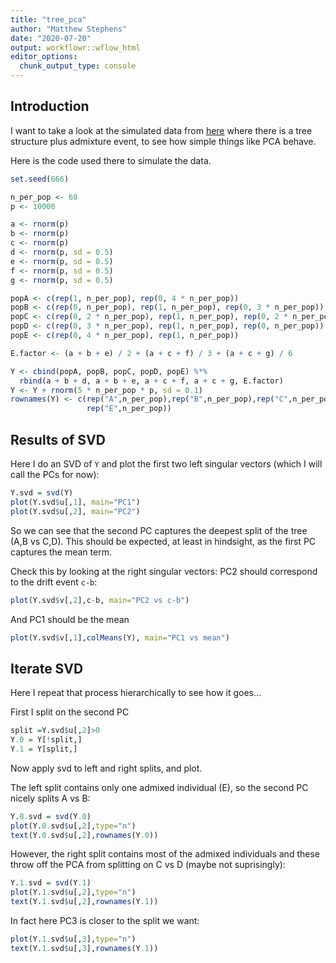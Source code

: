 ```yaml
---
title: "tree_pca"
author: "Matthew Stephens"
date: "2020-07-20"
output: workflowr::wflow_html
editor_options:
  chunk_output_type: console
---
```


## Introduction

I want to take a look at the simulated data from 
[here](http://jhmarcus.com/drift-workflow/random_init.html#introduction) 
where there is a tree structure plus admixture event,
to see how simple things like PCA behave.

Here is the code used there to simulate the data.
```r
set.seed(666)

n_per_pop <- 60
p <- 10000

a <- rnorm(p)
b <- rnorm(p)
c <- rnorm(p)
d <- rnorm(p, sd = 0.5)
e <- rnorm(p, sd = 0.5)
f <- rnorm(p, sd = 0.5)
g <- rnorm(p, sd = 0.5)

popA <- c(rep(1, n_per_pop), rep(0, 4 * n_per_pop))
popB <- c(rep(0, n_per_pop), rep(1, n_per_pop), rep(0, 3 * n_per_pop))
popC <- c(rep(0, 2 * n_per_pop), rep(1, n_per_pop), rep(0, 2 * n_per_pop))
popD <- c(rep(0, 3 * n_per_pop), rep(1, n_per_pop), rep(0, n_per_pop))
popE <- c(rep(0, 4 * n_per_pop), rep(1, n_per_pop))

E.factor <- (a + b + e) / 2 + (a + c + f) / 3 + (a + c + g) / 6

Y <- cbind(popA, popB, popC, popD, popE) %*% 
  rbind(a + b + d, a + b + e, a + c + f, a + c + g, E.factor)
Y <- Y + rnorm(5 * n_per_pop * p, sd = 0.1)
rownames(Y) <- c(rep("A",n_per_pop),rep("B",n_per_pop),rep("C",n_per_pop),rep("D",n_per_pop),
                 rep("E",n_per_pop))

```



## Results of SVD 

Here I do an SVD of `Y` and
plot the first two left singular vectors (which I will call the PCs for now):

```r
Y.svd = svd(Y)
plot(Y.svd$u[,1], main="PC1")
plot(Y.svd$u[,2], main="PC2")
```


So we can see that the second PC captures the deepest split of the tree (A,B vs C,D). 
This should be expected, at least in hindsight, as the first PC captures the mean term.

Check this by looking at the right singular vectors:
PC2 should correspond to the drift event `c-b`:
```r
plot(Y.svd$v[,2],c-b, main="PC2 vs c-b")
```

And PC1 should be the mean
```r
plot(Y.svd$v[,1],colMeans(Y), main="PC1 vs mean")
```


## Iterate SVD

Here I repeat that process hierarchically to see how it goes...

First I split on the second PC
```r
split =Y.svd$u[,2]>0
Y.0 = Y[!split,]
Y.1 = Y[split,]
```

Now apply svd to left and right splits, and plot. 

The left split contains only one admixed individual (E), so the second
PC nicely splits A vs B:
```r
Y.0.svd = svd(Y.0)
plot(Y.0.svd$u[,2],type="n")
text(Y.0.svd$u[,2],rownames(Y.0))
```

However, the right split contains most of the admixed individuals and these throw
off the PCA from splitting on C vs D (maybe not suprisingly):
```r
Y.1.svd = svd(Y.1)
plot(Y.1.svd$u[,2],type="n")
text(Y.1.svd$u[,2],rownames(Y.1))
```

In fact here PC3 is closer to the split we want:
```r
plot(Y.1.svd$u[,3],type="n")
text(Y.1.svd$u[,3],rownames(Y.1))
```

